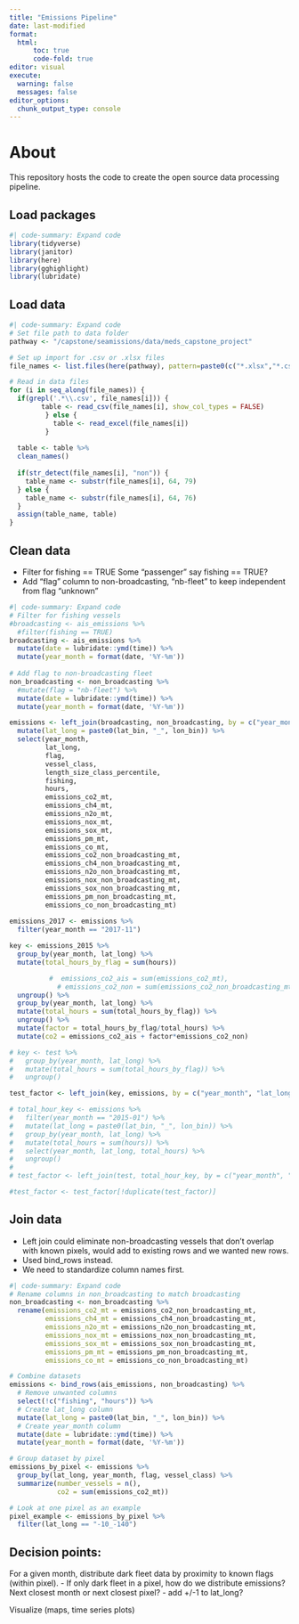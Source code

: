 ```yaml
---
title: "Emissions Pipeline"
date: last-modified
format:
  html:
      toc: true
      code-fold: true
editor: visual
execute:
  warning: false
  messages: false
editor_options: 
  chunk_output_type: console
---
```


# About

This repository hosts the code to create the open source data processing pipeline.

## Load packages

```r
#| code-summary: Expand code
library(tidyverse)
library(janitor)
library(here)
library(gghighlight)
library(lubridate)
```

## Load data

```r
#| code-summary: Expand code
# Set file path to data folder
pathway <- "/capstone/seamissions/data/meds_capstone_project"

# Set up import for .csv or .xlsx files
file_names <- list.files(here(pathway), pattern=paste0(c("*.xlsx","*.csv"), collapse="|"), full.names=TRUE)

# Read in data files
for (i in seq_along(file_names)) {
  if(grepl('.*\\.csv', file_names[i])) {
        table <- read_csv(file_names[i], show_col_types = FALSE)
         } else {
           table <- read_excel(file_names[i])
         }
  
  table <- table %>%
  clean_names()
  
  if(str_detect(file_names[i], "non")) {
    table_name <- substr(file_names[i], 64, 79)
  } else {
    table_name <- substr(file_names[i], 64, 76)
  }
  assign(table_name, table)
}
```

## Clean data

-   Filter for fishing == TRUE Some "passenger" say fishing == TRUE?
-   Add "flag" column to non-broadcasting, "nb-fleet" to keep independent from flag "unknown"

```r
#| code-summary: Expand code
# Filter for fishing vessels
#broadcasting <- ais_emissions %>%
  #filter(fishing == TRUE)
broadcasting <- ais_emissions %>%
  mutate(date = lubridate::ymd(time)) %>%
  mutate(year_month = format(date, '%Y-%m'))
  
# Add flag to non-broadcasting fleet
non_broadcasting <- non_broadcasting %>%
  #mutate(flag = "nb-fleet") %>%
  mutate(date = lubridate::ymd(time)) %>%
  mutate(year_month = format(date, '%Y-%m'))
```

```r
emissions <- left_join(broadcasting, non_broadcasting, by = c("year_month", "lat_bin", "lon_bin", "length_size_class_percentile")) %>%
  mutate(lat_long = paste0(lat_bin, "_", lon_bin)) %>%
  select(year_month, 
         lat_long, 
         flag, 
         vessel_class, 
         length_size_class_percentile, 
         fishing, 
         hours, 
         emissions_co2_mt, 
         emissions_ch4_mt, 
         emissions_n2o_mt, 
         emissions_nox_mt, 
         emissions_sox_mt, 
         emissions_pm_mt, 
         emissions_co_mt,
         emissions_co2_non_broadcasting_mt,
         emissions_ch4_non_broadcasting_mt,
         emissions_n2o_non_broadcasting_mt,
         emissions_nox_non_broadcasting_mt,
         emissions_sox_non_broadcasting_mt,
         emissions_pm_non_broadcasting_mt,
         emissions_co_non_broadcasting_mt)
  
emissions_2017 <- emissions %>%
  filter(year_month == "2017-11")

key <- emissions_2015 %>%
  group_by(year_month, lat_long) %>%
  mutate(total_hours_by_flag = sum(hours))

          #  emissions_co2_ais = sum(emissions_co2_mt),
            # emissions_co2_non = sum(emissions_co2_non_broadcasting_mt)) %>% # add other polutants
  ungroup() %>%
  group_by(year_month, lat_long) %>%
  mutate(total_hours = sum(total_hours_by_flag)) %>%
  ungroup() %>%
  mutate(factor = total_hours_by_flag/total_hours) %>%
  mutate(co2 = emissions_co2_ais + factor*emissions_co2_non)

# key <- test %>%
#   group_by(year_month, lat_long) %>%
#   mutate(total_hours = sum(total_hours_by_flag)) %>%
#   ungroup()

test_factor <- left_join(key, emissions, by = c("year_month", "lat_long"))

# total_hour_key <- emissions %>%
#   filter(year_month == "2015-01") %>%
#   mutate(lat_long = paste0(lat_bin, "_", lon_bin)) %>%
#   group_by(year_month, lat_long) %>%
#   mutate(total_hours = sum(hours)) %>%
#   select(year_month, lat_long, total_hours) %>%
#   ungroup()
# 
# test_factor <- left_join(test, total_hour_key, by = c("year_month", "lat_long"))

#test_factor <- test_factor[!duplicate(test_factor)]
```

## Join data

-   Left join could eliminate non-broadcasting vessels that don't overlap with known pixels, would add to existing rows and we wanted new rows.
-   Used bind_rows instead.
-   We need to standardize column names first.

```r
#| code-summary: Expand code
# Rename columns in non_broadcasting to match broadcasting
non_broadcasting <- non_broadcasting %>%
  rename(emissions_co2_mt = emissions_co2_non_broadcasting_mt,
         emissions_ch4_mt = emissions_ch4_non_broadcasting_mt,
         emissions_n2o_mt = emissions_n2o_non_broadcasting_mt,
         emissions_nox_mt = emissions_nox_non_broadcasting_mt,
         emissions_sox_mt = emissions_sox_non_broadcasting_mt,
         emissions_pm_mt = emissions_pm_non_broadcasting_mt,
         emissions_co_mt = emissions_co_non_broadcasting_mt)

# Combine datasets
emissions <- bind_rows(ais_emissions, non_broadcasting) %>%
  # Remove unwanted columns
  select(!c("fishing", "hours")) %>%
  # Create lat_long column
  mutate(lat_long = paste0(lat_bin, "_", lon_bin)) %>%
  # Create year_month column
  mutate(date = lubridate::ymd(time)) %>%
  mutate(year_month = format(date, '%Y-%m'))

# Group dataset by pixel
emissions_by_pixel <- emissions %>%
  group_by(lat_long, year_month, flag, vessel_class) %>% 
  summarize(number_vessels = n(),
            co2 = sum(emissions_co2_mt))

# Look at one pixel as an example
pixel_example <- emissions_by_pixel %>%
  filter(lat_long == "-10_-140") 
```

## Decision points:

For a given month, distribute dark fleet data by proximity to known flags (within pixel). - If only dark fleet in a pixel, how do we distribute emissions? Next closest month or next closest pixel? - add +/-1 to lat_long?

Visualize (maps, time series plots)
